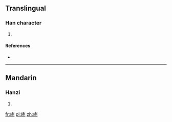 ==Translingual==

===Han character===
{{Han char|rn=46|rad=山|as=06|sn=9|four=|canj=山一弓弓 (UMNN), X山一弓弓 (XUMNN)|ids=⿰[[山]][[列]]}}

# {{defn|Han|sort=山06}}

====References====
* {{Han ref|kx=0311.061|hdz=10770.011|uh=5CE2|ud=23778}}

----

==Mandarin==

===Hanzi===
{{cmn-hanzi|pin=[[lǐ]] ([[li3]])|wg=li<sup>3</sup>}}

# {{defn|lang=cmn|sort=山06}}

[[fr:峢]]
[[pl:峢]]
[[zh:峢]]